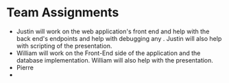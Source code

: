 # Team Assignments

- Justin will work on the web application's front end and help with the back end's endpoints and help with debugging any . Justin will also help with scripting of the presentation.
- William will work on the Front-End side of the application and the database implementation. William will also help with the presentation.
- Pierre 
- 